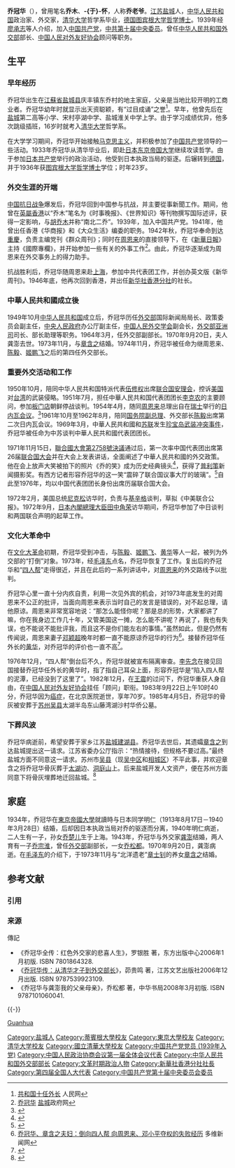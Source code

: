 {{Infobox officeholder
| name = 乔冠华
| image name =喬木.jpg
| width = 200px
| now = [[中華人民共和國|中華人民共和國]][[外交部|外交部]]第4任[[中国外交部长列表|部长]]
| term_start = 1974年11月
| term_end = 1976年12月
| premier = [[周恩来|周恩来]]{{to}}[[华国锋|华国锋]]
| predecessor = [[姬鹏飞|姬鹏飞]]
| successor = [[黄华_(政治人物)|黄华]]
| Sex = 男
| different name =  
| party = {{CPC}}
| Native place = [[江蘇省_(中華民國)|江蘇]][[盐城县|鹽城]]
| date of birth = {{birth date|1913|3|28}}
| place of birth = {{ROC-1912}}[[江蘇省_(中華民國)|江蘇省]][[盐城县|盐城县]]
| date of death = {{death date and age|1983|9|22|1913|3|28}}
| place of death = {{PRC}}[[北京市|北京市]]
| nationality = {{PRC}}
| spouse = 明仁（1940年病逝）<br>
[[龚澎|龚澎]]（1970年病逝）<br>
[[章含之|章含之]]（2008年病逝）
| relatives = 
儿子，与明仁所生，[[乔楚儿|乔楚儿]]之父<br>
[[乔宗淮|乔宗淮]]（儿子）<br>[[乔松都|乔松都]]（女儿）
| educate =
*[[清华大学|清华大学]]哲学系毕业
*[[德国|德国]][[图宾根大学|图宾根大学]]哲学博士
| past = 
*<span style="color: blue;">[[中华人民共和国外交部|中华人民共和国外交部]]部长</span>
*<span style="color: blue;">[[中国人民对外友好协会|中国人民对外友好协会]]顾问</span>
| work = 
*《争民主的浪潮——1939年的国际》
*《向着宽阔光明的地方》
*《乔冠华国际述评集》
|image=
}}
'''乔冠华'''（{{bd|1913年|3月28日|1983年|9月22日|乔冠华}}），曾用笔名'''乔木'''、'''-{于}-怀'''，人称'''乔老爷'''。[[江苏省|江苏]][[建湖县|盐城]]人，[[中华人民共和国|中华人民共和国]]政治家、外交家，[[清华大学|清华大学]]哲学系毕业，[[德国|德国]][[图宾根大学|图宾根大学]][[哲学博士|哲学博士]]。1939年经[[廖承志|廖承志]]等人介绍，加入[[中国共产党|中国共产党]]，[[中国共产党第十届中央委员会委员列表|中共第十届中央委员]]。曾任[[中华人民共和国外交部|中华人民共和国外交部]]部长、[[中国人民对外友好协会|中国人民对外友好协会]]顾问等职务。

== 生平 ==
=== 早年经历 ===
乔冠华出生在[[江蘇省_(中華民國)|江蘇省]][[盐城县|盐城县]]庆丰镇东乔村的地主家庭，父亲是当地比较开明的工商业者。乔冠华幼年时就显示出天资聪颖，有“过目成诵”之誉<ref>[http://tv.people.com.cn/GB/39805/42848/177128/index.html 共和国十任外长] {{Wayback|url=http://tv.people.com.cn/GB/39805/42848/177128/index.html |date=20161128002349 }} 人民网</ref>。早年，他曾先后在[[盐城|盐城]]第二高等小学、宋村亭湖中学、盐城淮关中学上学。由于学习成绩优异，他多次跳级插班，16岁时就考入[[清华大学|清华大学]]哲学系。

在大学学习期间，乔冠华开始接触[[马克思主义|马克思主义]]，并积极参加了[[中国共产党|中国共产党]]领导的一些活动。1933年乔冠华从清华毕业后，即赴[[大日本帝国|日本]][[东京帝国大学|东京帝国大学]]继续攻读哲学。由于参加[[日本共产党|日本共产党]]举行的政治活动，他受到日本执政当局的驱逐。后辗转到[[納粹德國|德国]]，并于1936年获[[图宾根大学|图宾根大学]][[哲学|哲学]][[博士|博士]]学位；时年23岁。

=== 外交生涯的开端 ===
[[中国抗日战争|中国抗日战争]]爆发后，乔冠华回到中国参与抗战，并主要從事新聞工作。期间，他曾在[[英屬香港|英屬香港]]以“乔木”笔名为《时事晚报》、《世界知识》等刊物撰写国际述评，获得一定影响，与[[胡乔木|胡乔木]]并称“南北二乔”。1939年，加入中国共产党。1941年，他曾出任香港《华商报》和《大众生活》编委的职务。1942年秋，乔冠华奉命到达[[重慶市_(中華民國)|重慶]]，负责主编党刊《群众周刊》；同时在[[周恩来|周恩来]]的直接领导下，在《[[新華日報|新華日報]]》主持《國際專欄》，并开始参加一些有关的外事工作<ref>[http://www.yancheng.gov.cn/ycweb/TemplateA/Default/DefaultInfoDetail.aspx?CategoryID=5cf09e6d-6952-4e2f-9788-9bc7daa0f23f&InfoGuid=ee726bc5-93e5-4047-8a81-9e1c1ca7af59 乔冠华] {{Wayback|url=http://www.yancheng.gov.cn/ycweb/TemplateA/Default/DefaultInfoDetail.aspx?CategoryID=5cf09e6d-6952-4e2f-9788-9bc7daa0f23f&InfoGuid=ee726bc5-93e5-4047-8a81-9e1c1ca7af59 |date=20110518155258 }} [[盐城|盐城]]政府网</ref>。由此，乔冠华逐渐成为周恩来在外交事务上的得力助手。

抗战胜利后，乔冠华随周恩来赴[[上海市_(中華民國)|上海]]，参加中共代表团工作，并创办英文版《新华周刊》。1946年底，他再次回到香港，并出任[[新华社香港分社|新华社香港分社]]的社长。

=== 中華人民共和國成立後 ===
1949年10月[[中华人民共和国|中华人民共和国]]成立后，乔冠华历任[[中华人民共和国外交部|外交部]]国际新闻局局长、政策委员会副主任，[[中央人民政府|中央人民政府]]办公厅副主任，[[中国人民外交学会|中国人民外交学会]]副会长，[[外交部亚洲司|外交部亚洲司]]司长、部长助理等职务。1964年3月，任外交部副部长。1970年9月20日，夫人龚澎去世。1973年11月，与[[章含之|章含之]]结婚。1974年11月，乔冠华被任命为继周恩来、[[陈毅|陈毅]]、[[姬鹏飞|姬鹏飞]]之后的第四任外交部长。

=== 重要外交活动和工作 ===
1950年10月，陪同中华人民共和国特派代表[[伍修权|伍修权]]出席[[联合国安理会|联合国安理会]]，控诉[[美国|美国]]对[[台湾|台湾]]的武装侵略。1951年7月，担任中華人民共和国代表团团长[[李克农|李克农]]的主要顾问，参加[[板门店|板门店]]朝鲜停战谈判。1954年4月，随同[[周恩来|周恩来]]总理出自在[[瑞士|瑞士]]举行的[[日內瓦會議_(1954年)|日内瓦会议]]。<ref>{{cite web |author1=李亚平 |title=周恩来在日内瓦会议上的外交艺术 |url=http://dangshi.people.com.cn/GB/85038/11921000.html |date=2010-06-21|website=人民网-中国共产党新闻网 |accessdate=2019-01-11 |archive-url=https://web.archive.org/web/20190111232449/http://dangshi.people.com.cn/GB/85038/11921000.html |archive-date=2019年1月11日 |dead-url=yes }}</ref>1961年10月至1962年8月，陪同[[国务院副总理|国务院副总理]]、外交部长[[陈毅|陈毅]]出席第二次日内瓦会议。1969年3月，中華人民共和國和[[苏联|苏联]]发生[[珍宝岛事件|珍宝岛武装冲突事件]]，乔冠华被任命为中苏谈判中華人民共和國代表团团长。

1971年11月15日，[[聯合國大會第2758號決議|聯合國大會第2758號決議]]通过后，第一次率中国代表团出席第26届[[联合国大会|联合国大会]]并在大会上发表讲话，全面阐述了中華人民共和國的外交政策。他在会上放声大笑被拍下的照片《乔的笑》成为历史经典镜头<ref>{{Cite news|url=http://baijiahao.baidu.com/s?id=1640567355858847004|title=乔冠华一笑倾倒联合国，中国扬眉吐气，叶剑英赋诗“送乔老爷上轿”|author=|date=|work=北晚新视觉网|publisher=|accessdate=|language=|format=}}</ref>，获得了[[普利策|普利策]]新闻摄影奖。有西方记者形容乔冠华的这一笑“震碎了联合国议事大厅的玻璃”。<ref>{{Cite web|title=中国席位！“乔的笑”：“震碎了联合国议事大厅的玻璃”|url=http://m.ce.cn/yw/gd/201810/25/t20181025_30619778.shtml|accessdate=2021-01-23|author=|date=2018-10-25|format=|publisher=中国经济网|language=zh-cn|archive-date=2021-01-30|archive-url=https://web.archive.org/web/20210130183918/http://m.ce.cn/yw/gd/201810/25/t20181025_30619778.shtml}}</ref>自此至1976年，均以中国代表团团长身份出席历届联合国大会。

1972年2月，美国总统[[尼克松|尼克松]]访华时，负责与[[基辛格|基辛格]]谈判，草拟《中美联合公报》。1972年9月，[[日本內閣總理大臣|日本內閣總理大臣]][[田中角荣|田中角荣]]访华期间，乔冠华参加了中日谈判和两国联合声明的起草工作。

=== 文化大革命中 ===
在[[文化大革命|文化大革命]]初期，乔冠华受到冲击，与[[陈毅|陈毅]]、[[姬鹏飞|姬鹏飞]]、[[黄华|黄华]]等人一起，被列为外交部的“打倒”对象。1973年，经[[毛泽东|毛泽东]]点名，乔冠华恢复了工作。复出后的乔冠华和“[[四人帮|四人帮]]”走得很近，并且在此后的一系列讲话中，对[[周恩来|周恩来]]的外交路线予以批判。

乔冠华心里一直十分内疚自责，利用一次见外宾的机会，对1973年底发生的对周恩来不公正的批评，当面向周恩来表示当时自己的发言是错误的，对不起总理，请他原谅。周恩来非常宽容地说：“那怎么能怪你呢？那是总的形势，大家都讲了嘛，你在我身边工作几十年，又管美国这一摊，怎么能不讲呢？再说了，我也有失误，也不能说不能批评我，而且这不是你们能左右的事情。”虽然如此，但是仍然有传闻说，周恩来妻子[[邓颖超|邓颖超]]晚年时都一直不能原谅乔冠华的行为<ref>[http://www.dwnews.com/gb/MainNews/Forums/BackStage/2008_1_26_18_13_26_893.html 乔冠华、章含之夫妇：倒向四人帮 向周恩来、邓小平夺权的失败经历] {{Webarchive|url=https://archive.is/20130425180437/http://www.dwnews.com/gb/MainNews/Forums/BackStage/2008_1_26_18_13_26_893.html |date=2013-04-25 }} 多维新闻网</ref>。接替乔冠华任外长的[[黄华_(1913年)|黄华]]，对乔冠华的评价也一直不高<ref>{{cite book |author1=黄华 |title=亲历与见闻 黄华回忆录 |date=2007 |publisher=世界知识出版社 |location=北京 |isbn=7-5012-3017-X |pages=201-202}}</ref>。

1976年12月，“四人帮”倒台后不久，乔冠华就被宣布隔离审查。[[李先念|李先念]]在接见回国接替乔冠华任外长的黄华时，指了指自己耳朵上面，形容乔冠华是“陷入四人帮的泥潭，已经没到了这里了”。1982年12月，在[[王震|王震]]的过问下，乔冠华重获人身自由，在[[中国人民对外友好协会|中国人民对外友好协会]]挂任「顾问」职衔。1983年9月22日上午10时40分，乔冠华因为[[癌症|癌症]]，在北京医院逝世，享年70岁。1985年4月5日，乔冠华的骨灰被安葬于[[苏州|苏州]][[吴县|吴县]]太湖半岛东山藤湾湖沙村华侨公墓。

=== 下葬风波 ===
乔冠华病逝前，希望安葬于家乡江苏[[盐城|盐城]][[建湖县|建湖县]]。乔冠华去世后，其遗孀[[章含之|章含之]]到达盐城提出这一请求。江苏省委办公厅指示：“热情接待，但规格不要过高。”最终盐城方面不同意这一请求。苏州市[[吴县|吴县]]（现[[吴中区|吴中区]]和[[相城区|相城区]]）不平此事，并欢迎章含之将乔冠华骨灰葬于[[太湖|太湖]]边、[[洞庭山|洞庭山]]上。后来盐城开发人文资产，便在苏州方面同意下将骨灰埋葬地迁回盐城。<ref>{{Cite web|title=乔冠华死后几无葬身之地|url=http://www.shidi.org/sf_CCCEFAF7CD494AB79147976AEF4B5EF6_277_5AC0373143.html|accessdate=|author=|date=|format=|publisher=|language=|archive-date=2019-12-14|archive-url=https://web.archive.org/web/20191214125024/http://www.shidi.org/sf_CCCEFAF7CD494AB79147976AEF4B5EF6_277_5AC0373143.html|dead-url=no}}</ref>

== 家庭 ==
1934年，乔冠华在[[東京帝國大學|東京帝國大學]]就讀時与日本同学明仁（1913年8月17日－1940年3月28日）结婚，后却因日本执政当局对乔的驱逐而分离，1940年明仁病逝，二人生有一子，孙女[[乔楚儿|乔楚儿]]生于上海。1943年，乔冠华与外交家[[龚澎|龚澎]]结婚，两人育有一子[[乔宗淮|乔宗淮]]，曾任[[外交部|外交部]]副部长，一女[[乔松都|乔松都]]。1970年9月20日，龚澎病逝。在[[毛泽东|毛泽东]]的介绍下，于1973年11月与“北洋遗老”[[章士钊|章士钊]]的养女[[章含之|章含之]]结婚。

== 参考文献 ==
=== 引用 ===
{{Reflist|30em}}

=== 来源 ===
{{refbegin}}
; 傳記
*《乔冠华全传：红色外交家的悲喜人生》，罗银胜 著，东方出版中心2006年1月初版. ISBN 7801864328.
*《[https://web.archive.org/web/20090304194101/http://news.163.com/07/0223/06/380CEUQ6000120GU.html 乔冠华传：从清华才子到外交部长]》，茆贵鸣 著，江苏文艺出版社2006年12月出版. ISBN 9787539923109.
*《乔冠华与龚澎我的父亲母亲》，乔松都 著，中华书局2008年3月初版. ISBN 9787101060041.
{{refend}}

{{-}}
{{start box}}
{{s-gov|prc}}
{{s-before|[[姬鵬飛|姬鵬飛]]}}
{{s-title|[[中华人民共和国外交部|中华人民共和国外交部]]部长|1974年11月－1976年12月}}
{{s-after|[[黃華_(外交部長)|黃華]]}}
{{文革时期中国外交}}
{{end box}}

{{中华全国民主青年联合总会第一届委员会}}
{{国务院/4|部门首长}}
{{中华人民共和国外交部部长|nocat}}
{{冷戰相關人物}}
{{章含之家族}}
{{Authority control}}
{{DEFAULTSORT:Qiao Guanhua}}
[[category:喬姓|Guanhua]]
[[Category:盐城人|Category:盐城人]]
[[Category:蒂賓根大學校友|Category:蒂賓根大學校友]]
[[Category:東京大學校友|Category:東京大學校友]]
[[Category:清华大学校友|Category:清华大学校友]]
[[Category:國立清華大學校友|Category:國立清華大學校友]]
[[Category:中国共产党党员_(1939年入党)|Category:中国共产党党员 (1939年入党)]]
[[Category:中国人民政治协商会议第一届全体会议代表|Category:中国人民政治协商会议第一届全体会议代表]]
[[Category:中华人民共和国外交部部长|Category:中华人民共和国外交部部长]]
[[Category:文革时期政治人物|Category:文革时期政治人物]]
[[Category:新華社香港分社社長|Category:新華社香港分社社長]]
[[Category:第四届全国人大代表|Category:第四届全国人大代表]]
[[Category:中国共产党第十届中央委员会委员|Category:中国共产党第十届中央委员会委员]]